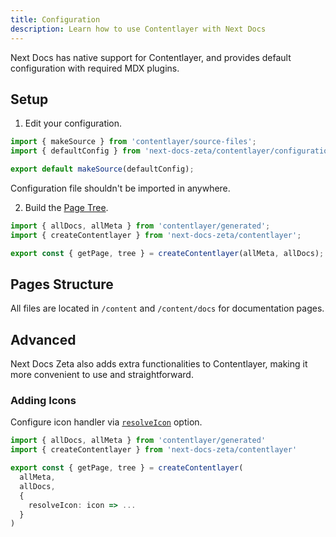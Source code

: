 ```yaml
---
title: Configuration
description: Learn how to use Contentlayer with Next Docs
---
```


Next Docs has native support for Contentlayer, and provides default
configuration with required MDX plugins.

## Setup

1. Edit your configuration.

```ts title="contentlayer.config.ts"
import { makeSource } from 'contentlayer/source-files';
import { defaultConfig } from 'next-docs-zeta/contentlayer/configuration';

export default makeSource(defaultConfig);
```

<Callout title="Note">
  Configuration file shouldn't be imported in anywhere.
</Callout>

2. Build the [Page Tree](/docs/headless/page-tree).

```ts
import { allDocs, allMeta } from 'contentlayer/generated';
import { createContentlayer } from 'next-docs-zeta/contentlayer';

export const { getPage, tree } = createContentlayer(allMeta, allDocs);
```

## Pages Structure

All files are located in `/content` and `/content/docs` for documentation pages.

<Cards>
  <Card
    title="Pages Structure"
    description="Learn how to structure your pages"
    href="/docs/headless/utils/build-page-tree#pages-structure"
  />
</Cards>

## Advanced

Next Docs Zeta also adds extra functionalities to Contentlayer, making it more
convenient to use and straightforward.

### Adding Icons

Configure icon handler via
[`resolveIcon`](/docs/headless/utils/build-page-tree#icons) option.

```ts
import { allDocs, allMeta } from 'contentlayer/generated'
import { createContentlayer } from 'next-docs-zeta/contentlayer'

export const { getPage, tree } = createContentlayer(
  allMeta,
  allDocs,
  {
    resolveIcon: icon => ...
  }
)
```
